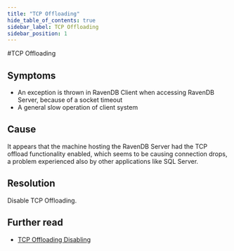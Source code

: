 ```yaml
---
title: "TCP Offloading"
hide_table_of_contents: true
sidebar_label: TCP Offloading
sidebar_position: 1
---
```



#TCP Offloading

## Symptoms

- An exception is thrown in RavenDB Client when accessing RavenDB Server, because of a socket timeout
- A general slow operation of client system

## Cause

It appears that the machine hosting the RavenDB Server had the TCP offload functionality enabled, which seems to be causing connection drops, a problem experienced also by other applications like SQL Server.

## Resolution

Disable TCP Offloading.

## Further read

- [TCP Offloading Disabling](https://blogs.technet.microsoft.com/onthewire/2014/01/21/tcp-offloadingchimney-rsswhat-is-it-and-should-i-disable-it/)
